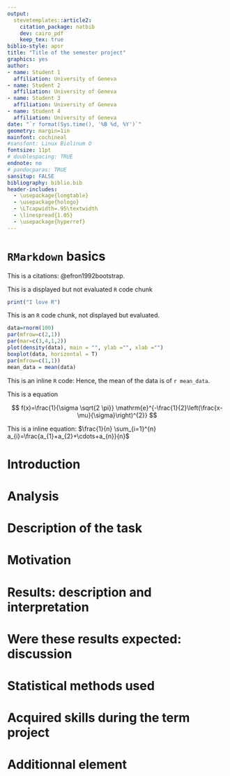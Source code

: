 ```yaml
---
output: 
  stevetemplates::article2:
    citation_package: natbib
    dev: cairo_pdf
    keep_tex: true
biblio-style: apsr
title: "Title of the semester project"
graphics: yes
author:
- name: Student 1
  affiliation: University of Geneva
- name: Student 2
  affiliation: University of Geneva
- name: Student 3
  affiliation: University of Geneva
- name: Student 4
  affiliation: University of Geneva
date: "`r format(Sys.time(), '%B %d, %Y')`"
geometry: margin=1in
mainfont: cochineal
#sansfont: Linux Biolinum O
fontsize: 11pt
# doublespacing: TRUE
endnote: no
# pandocparas: TRUE
sansitup: FALSE
bibliography: biblio.bib
header-includes:
  - \usepackage{longtable}
  - \usepackage{hologo}
  - \LTcapwidth=.95\textwidth
  - \linespread{1.05}
  - \usepackage{hyperref}
---
```


# `RMarkdown` basics


This is a citations: @efron1992bootstrap.   


This is a displayed but not evaluated `R` code chunk

```r
print("I love R")
```

This is an `R` code chunk, not displayed but evaluated.

```r
data=rnorm(100)
par(mfrow=c(2,1))
par(mar=c(3,4,1,2))
plot(density(data), main = "", ylab ="", xlab ="")
boxplot(data, horizontal = T)
par(mfrow=c(1,1))
mean_data = mean(data)
```


This is an inline `R` code: Hence, the mean of the data is of `r mean_data`.

This is a \hologo{LaTeX} equation 

$$
f(x)=\frac{1}{\sigma \sqrt{2 \pi}} \mathrm{e}^{-\frac{1}{2}\left(\frac{x-\mu}{\sigma}\right)^{2}}
$$

This is a inline \hologo{LaTeX} equation: $\frac{1}{n} \sum_{i=1}^{n} a_{i}=\frac{a_{1}+a_{2}+\cdots+a_{n}}{n}$

# Introduction

# Analysis

\kant[1]

# Description of the task

# Motivation

# Results: description and interpretation

# Were these results expected: discussion

# Statistical methods used

# Acquired skills during the term project

# Additionnal element